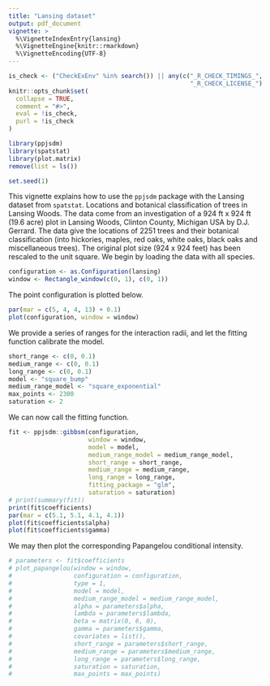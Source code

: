 ```yaml
---
title: "Lansing dataset"
output: pdf_document
vignette: >
  %\VignetteIndexEntry{lansing}
  %\VignetteEngine{knitr::rmarkdown}
  %\VignetteEncoding{UTF-8}
---
```

  
```r
is_check <- ("CheckExEnv" %in% search()) || any(c("_R_CHECK_TIMINGS_",
                                                  "_R_CHECK_LICENSE_") %in% names(Sys.getenv()))
knitr::opts_chunk$set(
  collapse = TRUE,
  comment = "#>",
  eval = !is_check,
  purl = !is_check
)

```

```r
library(ppjsdm)
library(spatstat)
library(plot.matrix)
remove(list = ls())

set.seed(1)
```

This vignette explains how to use the `ppjsdm` package with the Lansing dataset from `spatstat`.
Locations and botanical classification of trees in Lansing Woods.
The data come from an investigation of a 924 ft x 924 ft (19.6 acre) plot in Lansing Woods, Clinton County, Michigan USA by D.J. Gerrard. 
The data give the locations of 2251 trees and their botanical classification (into hickories, maples, red oaks, white oaks, black oaks and miscellaneous trees). 
The original plot size (924 x 924 feet) has been rescaled to the unit square.
We begin by loading the data with all species.

```r
configuration <- as.Configuration(lansing)
window <- Rectangle_window(c(0, 1), c(0, 1))
```

The point configuration is plotted below.

```r
par(mar = c(5, 4, 4, 13) + 0.1)
plot(configuration, window = window)
```

We provide a series of ranges for the interaction radii, and let the fitting function calibrate the model.

```r
short_range <- c(0, 0.1)
medium_range <- c(0, 0.1)
long_range <- c(0, 0.1)
model <- "square_bump"
medium_range_model <- "square_exponential"
max_points <- 2300
saturation <- 2
```

We can now call the fitting function.

```r
fit <- ppjsdm::gibbsm(configuration, 
                      window = window, 
                      model = model,
                      medium_range_model = medium_range_model,
                      short_range = short_range,
                      medium_range = medium_range,
                      long_range = long_range,
                      fitting_package = "glm",
                      saturation = saturation)
# print(summary(fit))
print(fit$coefficients)
par(mar = c(5.1, 5.1, 4.1, 4.1))
plot(fit$coefficients$alpha)
plot(fit$coefficients$gamma)
```

We may then plot the corresponding Papangelou conditional intensity.

```r
# parameters <- fit$coefficients
# plot_papangelou(window = window,
#                 configuration = configuration,
#                 type = 1, 
#                 model = model, 
#                 medium_range_model = medium_range_model, 
#                 alpha = parameters$alpha, 
#                 lambda = parameters$lambda, 
#                 beta = matrix(0, 6, 0), 
#                 gamma = parameters$gamma, 
#                 covariates = list(), 
#                 short_range = parameters$short_range, 
#                 medium_range = parameters$medium_range, 
#                 long_range = parameters$long_range,
#                 saturation = saturation,
#                 max_points = max_points) 
```